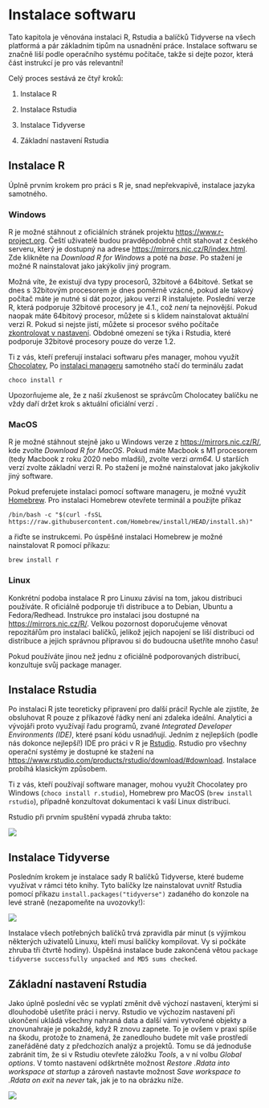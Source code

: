 # Instalace softwaru {#sec-installation}

Tato kapitola je věnována instalaci R, Rstudia a balíčků Tidyverse na všech platformá a pár základním tipům na usnadnění práce. Instalace softwaru se značně liší podle operačního systému počítače, takže si dejte pozor, která část instrukcí je pro vás relevantní!

Celý proces sestává ze čtyř kroků:

1.  Instalace R

2.  Instalace Rstudia

3.  Instalace Tidyverse

4.  Základní nastavení Rstudia

## Instalace R

Úplně prvním krokem pro práci s R je, snad nepřekvapivě, instalace jazyka samotného.

### Windows

R je možné stáhnout z oficiálních stránek projektu <https://www.r-project.org>. Čeští uživatelé budou pravděpodobně chtít stahovat z českého serveru, který je dostupný na adrese <https://mirrors.nic.cz/R/index.html>. Zde klikněte na *Download R for Windows* a poté na *base*. Po stažení je možné R nainstalovat jako jakýkoliv jiný program.

::: callout-warning
Možná víte, že existují dva typy procesorů, 32bitové a 64bitové. Setkat se dnes s 32bitovým procesorem je dnes poměrně vzácné, pokud ale takový počítač máte je nutné si dát pozor, jakou verzi R instalujete. Poslední verze R, která podporuje 32bitové procesory je 4.1., což *není* ta nejnovější. Pokud naopak máte 64bitový procesor, můžete si s klidem nainstalovat aktuální verzi R. Pokud si nejste jistí, můžete si procesor svého počítače [zkontrolovat v nastavení](https://support.microsoft.com/en-us/windows/32-bit-and-64-bit-windows-frequently-asked-questions-c6ca9541-8dce-4d48-0415-94a3faa2e13d). Obdobné omezení se týka i Rstudia, které podporuje 32bitové procesory pouze do verze 1.2.
:::

Ti z vás, kteří preferují instalaci softwaru přes manager, mohou využít [Chocolatey](https://community.chocolatey.org), Po [instalaci manageru](https://chocolatey.org/install) samotného stačí do terminálu zadat

    choco install r

Upozorňujeme ale, že z naší zkušenost se správcům Cholocatey balíčku ne vždy daří držet krok s aktuální oficiální verzí .

### MacOS

R je možné stáhnout stejně jako u Windows verze z <https://mirrors.nic.cz/R/>, kde zvolte *Download R for MacOS*. Pokud máte Macbook s M1 procesorem (tedy Macbook z roku 2020 nebo mladší), zvolte verzi *arm64.* U starších verzí zvolte základní verzi R. Po stažení je možné nainstalovat jako jakýkoliv jiný software.

Pokud preferujete instalaci pomocí software manageru, je možné využít [Homebrew](https://brew.sh). Pro instalaci Homebrew otevřete terminál a použijte příkaz

    /bin/bash -c "$(curl -fsSL https://raw.githubusercontent.com/Homebrew/install/HEAD/install.sh)"

a řiďte se instrukcemi. Po úspěšné instalaci Homebrew je možné nainstalovat R pomocí příkazu:

    brew install r 

### Linux

Konkrétní podoba instalace R pro Linuxu závisí na tom, jakou distribuci používáte. R oficiálně podporuje tři distribuce a to Debian, Ubuntu a Fedora/Redhead. Instrukce pro instalaci jsou dostupné na <https://mirrors.nic.cz/R/>. Velkou pozornost doporučujeme věnovat repozitářům pro instalaci balíčků, jelikož jejich napojení se liší distribuci od distribuce a jejich správnou přípravou si do budoucna ušetříte mnoho času!

Pokud používáte jinou než jednu z oficiálně podporovaných distribucí, konzultuje svůj package manager.

## Instalace Rstudia

Po instalaci R jste teoreticky připravení pro další práci! Rychle ale zjistíte, že obsluhovat R pouze z příkazové řádky není ani zdaleka ideální. Analytici a vývojáři proto využívají řadu programů, zvané *Integrated Developer Environments (IDE)*, které psaní kódu usnadňují. Jedním z nejlepších (podle nás dokonce nejlepší!) IDE pro práci v R je [Rstudio](https://www.rstudio.com/products/rstudio/). Rstudio pro všechny operační systémy je dostupné ke stažení na <https://www.rstudio.com/products/rstudio/download/#download>. Instalace probíhá klasickým způsobem.

Ti z vás, kteří používají software manager, mohou využít Chocolatey pro Windows (`choco install r.studio`), Homebrew pro MacOS (`brew install rstudio`), případně konzultovat dokumentaci k vaší Linux distribuci.

Rstudio při prvním spuštění vypadá zhruba takto:

![](images/Rstudio_install.PNG){fig-alt="Rstudio při prvním spuštěním"}

## Instalace Tidyverse

Posledním krokem je instalace sady R balíčků Tidyverse, které budeme využívat v rámci této knihy. Tyto balíčky lze nainstalovat uvnitř Rstudia pomocí příkazu `install.packages("tidyverse")` zadaného do konzole na levé straně (nezapomeňte na uvozovky!):

![](images/tidyverse_install.PNG){fig-alt="Instalace Tidyverse"}

Instalace všech potřebných balíčků trvá zpravidla pár minut (s výjimkou některých uživatelů Linuxu, kteří musí balíčky kompilovat. Vy si počkáte zhruba tři čtvrtě hodiny). Úspěšná instalace bude zakončená větou `package tidyverse successfully unpacked and MD5 sums checked`.

## Základní nastavení Rstudia

Jako úplně poslední věc se vyplatí změnit dvě výchozí nastavení, kterými si dlouhodobě ušetříte práci i nervy. Rstudio ve výchozím nastavení při ukončení ukládá všechny nahraná data a další vámi vytvořené objekty a znovunahraje je pokaždé, když R znovu zapnete. To je ovšem v praxi spíše na škodu, protože to znamená, že zanedlouho budete mít vaše prostředí zaneřáděné daty z předchozích analýz a projektů. Tomu se dá jednoduše zabránit tím, že si v Rstudiu otevřete záložku *Tools*, a v ní volbu *Global options*. V tomto nastavení odškrtněte možnost *Restore .Rdata into workspace at startup* a zároveň nastavte možnost *Save workspace to .Rdata on exit* na *never* tak, jak je to na obrázku níže.

![](images/rstudio-startup-settings.png){fig-alt="Nastavení Rstudia"}
